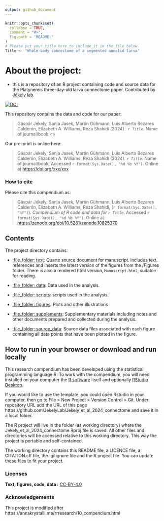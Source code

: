 ```yaml
---
output: github_document
---
```


<!-- README.md is generated from README.Rmd. Please edit that file -->

```r
knitr::opts_chunk$set(
  collapse = TRUE,
  comment = "#>",
  fig.path = "README-"
)
# Please put your title here to include it in the file below.
Title <- "Whole-body connectome of a segmented annelid larva"
```


# About the project: 
- this is a repository of an R project containing code and source data for the Platynereis three-day-old larva connectome paper. Contributed by [Jékely lab](https://www.cos.uni-heidelberg.de/en/research-groups/gaspar-jekely).

[![DOI](https://zenodo.org/badge/773035678.svg)](https://zenodo.org/doi/10.5281/zenodo.10825370)

This repository contains the data and code for our paper:

> Gáspár Jékely, Sanja Jasek, Martin Gühmann, Luis Alberto Bezares Calderón, Elizabeth A. Williams, Réza Shahidi (2024)
 \. _`r Title`_. Name of journal/book <>

Our pre-print is online here:

> Gáspár Jékely, Sanja Jasek, Martin Gühmann, Luis Alberto Bezares Calderón, Elizabeth A. Williams, Réza Shahidi (2024). _`r Title`_. Name of journal/book, Accessed `r format(Sys.Date(), "%d %b %Y")`. Online at <https://doi.org/xxx/xxx>


### How to cite

Please cite this compendium as:

> Gáspár Jékely, Sanja Jasek, Martin Gühmann, Luis Alberto Bezares Calderón, Elizabeth A. Williams, Réza Shahidi, (`r format(Sys.Date(), "%Y")`). _Compendium of R code and data for `r Title`_. Accessed `r format(Sys.Date(), "%d %b %Y")`. Online at <https://zenodo.org/doi/10.5281/zenodo.10825370>

## Contents

The project directory contains:

  - [:file\_folder: text](/Manuscript.qmd): Quarto source document
    for manuscript. Includes text, references and inserts the latest version of the figures from the /Figures folder. 
There is also a rendered html version,
    `Manuscript.html`, suitable for reading.
    
  - [:file\_folder: data](/data): Data used in the analysis.
  - [:file\_folder: scripts](/code): scripts used in the analysis.
  - [:file\_folder: figures](/pictures): Plots and other
    illustrations
  - [:file\_folder:
    supplements](/supplements):
    Supplementary materials including notes and other documents
    prepared and collected during the analysis.
  - [:file\_folder:
    source_data](/source_data):
    Source data files associated with each figure containing all data points that have been plotted in the figure.

## How to run in your browser or download and run locally

This research compendium has been developed using the statistical programming
language R. To work with the compendium, you will need
installed on your computer the [R software](https://cloud.r-project.org/)
itself and optionally [RStudio Desktop](https://rstudio.com/products/rstudio/download/).

If you would like to use the template, you could open Rstudio in your computer, then go to File > New Project > Version Control > Git. Under repository URL add the URL of this page https://github.com/JekelyLab/Jekely_et_al_2024_connectome and save it in a local folder.

The R project will live in the folder (as working directory) where the Jekely_et_al_2024_connectome.Rproj file is saved. All other files and directories will be accessed relative to this working directory. This way the project is portable and self-contained.

The working directory contains this README file, a LICENCE file, a CITATION.cff file, the .gitignore file and the R project file. You can update these files to fit your project.

### Licenses

**Text, figures, code, data :**  [CC-BY-4.0](http://creativecommons.org/licenses/by/4.0/)

### Acknowledgements

This project is modified after
https://annakrystalli.me/rrresearch/10_compendium.html